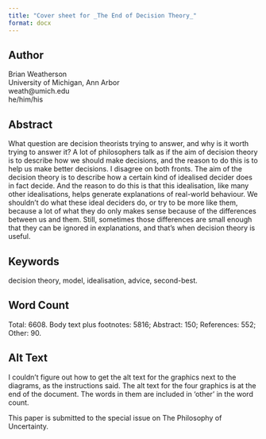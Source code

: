 ```yaml
---
title: "Cover sheet for _The End of Decision Theory_"
format: docx
---
```


## Author {-}

| Brian Weatherson
| University of Michigan, Ann Arbor
| weath@umich.edu
| he/him/his

## Abstract {-}

What question are decision theorists trying to answer, and why is it worth trying to answer it? A lot of philosophers talk as if the aim of decision theory is to describe how we should make decisions, and the reason to do this is to help us make better decisions. I disagree on both fronts. The aim of the decision theory is to describe how a certain kind of idealised decider does in fact decide. And the reason to do this is that this idealisation, like many other idealisations, helps generate explanations of real-world behaviour. We shouldn't do what these ideal deciders do, or try to be more like them, because a lot of what they do only makes sense because of the differences between us and them. Still, sometimes those differences are small enough that they can be ignored in explanations, and that's when decision theory is useful.

## Keywords {-}

decision theory, model, idealisation, advice, second-best.

## Word Count {-}

Total: 6608. Body text plus footnotes: 5816; Abstract: 150; References: 552; Other: 90.

## Alt Text {-}

I couldn't figure out how to get the alt text for the graphics next to the diagrams, as the instructions said. The alt text for the four graphics is at the end of the document. The words in them are included in 'other' in the word count.

This paper is submitted to the special issue on The Philosophy of Uncertainty.